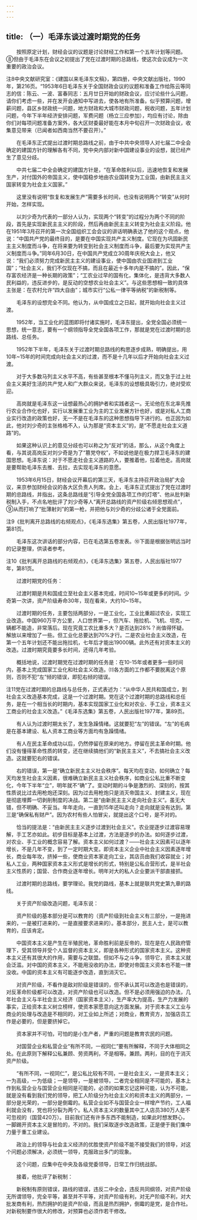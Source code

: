 ```yaml
---
---
---
```

title: （一）毛泽东谈过渡时期党的任务
---




　　按照原定计划，财经会议的议题是讨论财经工作和第一个五年计划等问题。⑧但由于毛泽东在会议之初提出了党在过渡时期的总路线，使这次会议成为一次重要的政治会议。

注8中央文献研究室：《建国以来毛泽东文稿》，第四册，中央文献出版社，1990年，第216页。“1953年6日毛泽东关于全国财政会议的议题和准备工作给陈云等同志的信：陈云、一波、富春同志：五月廿日开始的财政会议，应讨论些什么问题，请你们考虑一些，并在发开会通知中写进去，使各地有所准备。似乎预算问题，增薪问题，县区乡财政统一问题，地方财政和大城市财政问题，税收问题，五年计划问题，今年下半年经济安排问题，军费问题（杨立三应参加），均应有讨论，除由你们对每项问题准备方案外，各大区财委最好能在本月中旬召开一次财政会议，收集意见带来（已闻者如西南当然不要召开）。”

　　在毛泽东正式提出过渡时期总路线之前，由于中共中央领导人对七届二中全会确定的建国方针的理解各有不同，党中央内部对新中国建设事业的设想，就已经产生了意见分歧。

　　中共七届二中全会确定的建国方针是，“在革命胜利以后，迅速地恢复和发展生产，对付国外的帝国主义，使中国稳步地由农业国转变为工业国，由新民主主义国家转变为社会主义国家。”

　　这里没有说明“恢复和发展生产”需要多长时间，也没有说明两个“转变”从何时开始，怎样实现。

　　以刘少奇为代表的一部分人认为，实现两个“转变”的过程分为两个不同的阶段，首先是实现新民主主义的阶段，然后再由新民主主义转变为社会主义阶段。他在1951年3月召开的第一次全国组织工会会议的讲话明确表达了他的这个观点，他说：“中国共产党的最终目的，是要在中国实现共产主义制度。它现在为巩固新民主主义制度而斗争，在将来要为转变到社会主义制度而斗争，最后要为实现共产主义制度而斗争。”同年6月30日，在中国共产党成立30周年庆祝大会上，他又说：“我们必须努力完成新民主主义的建设事业，使中国由农业国进到工业国”；“社会主义，我们不仅现在不搞，而且在最近十多年内是不搞的”。因此，“保存富农经济是一种长期的政策”；“工农业过早的国有化，集体化，是违背大多数人民利益的，违反进步的，是反动的空想农业社会主义”。与这些思想相一致的具体主张是：在农村允许“四大自由”；城市实行“公私一律平等纳税”的新税制等。

　　毛泽东的设想完全不同。他认为，从中国成立之日起，就开始向社会主义过渡。

　　1952年，当工业化的蓝图即将付诸实施时，毛泽东提出，全党全国必须统一思想，统一意志，要有一个纲领指导全党全国各项工作，那就是党在过渡时期的总路线、总任务。

　　1952年下半年，毛泽东关于过渡时期总路线的构思逐步成熟，明确提出，用10年~15年的时间完成向社会主义的过渡，而不是十几年以后才开始向社会主义过渡。

　　对于大多数马列主义水平不高，有些甚至根本不懂马列主义，而又急于过上社会主义美好生活的共产党人和广大群众来说，毛泽东的设想极具吸引力，绝对受欢迎。

　　高岗就是毛泽东这一设想最热心的拥护者和实践者这一。无论他在东北率先推行农业合作化也好，实行以发展重工业为主的工业发展方针也好，或是对私人工商业实行改造的政策也好，无一不是在毛泽东的这种思想指导下进行的。也正因为如此，他对刘少奇的主张格格不入，认为那是“资本主义”的，是“不愿走社会主义道路”的。

　　如果这种认识上的意见分歧也可以称之为“反对”的话，那么，从这个角度上看，与其说高岗反对刘少奇是为了“篡党夺权”，不如说他是在极力捍卫毛泽东的建国思想。毛泽东说：对于不愿走社会主义道路的人，要推着他，拉着他走。高岗就是要帮助毛泽东去推、去拉，去实现毛泽东的意愿。

　　1953年6月15日，财经会议开幕后的第三天，毛泽东主持召开政治局扩大会议，来京参加财经会议的各大区负责人列席。会上，毛泽东正式提出了党在过渡时期的总路线，并指出，这条总路线是“引导全党全国各项工作的灯塔”、他从批判新税制入手，不点名地批评了刘少奇等人“离开总路线的资产阶级右倾思想观点”，⑨从而打响了“批薄射刘”的第一枪，并把他与刘少奇的分歧公诸于全党面前。

注9《批判离开总路线的右倾观点》，《毛泽东选集》第五卷，人民出版社1977年，第81页。

　　毛泽东这次讲话的部分内容，已在毛选第五卷发表。⑩下面是根据张明远当时的记录整理，供读者参考。

注10《批判离开总路线的右倾观点》，《毛泽东选集》第五卷，人民出版社1977年，第81页。

　　过渡时期党的任务：

　　过渡时期是共和国成立至社会主义基本完成，时间10~15年或更多的时间。少奇第一次讲，资产阶级寿命30年，现在看来，大约10~15年。

　　过渡时期的任务，主要包括两部分，一是工业化，工业比重超过农业，实现工业改造。中国960万平方公里，人口世界第一，但汽车、拖拉机、飞机、坦克，一辆都不能造，非常落后。现在究竟工农比重多大？是否达到28%？尚值得怀疑。解放以来增加了一些。但工业化总要达到70%才行。二是农业社会主义改造，在第一个五年计划还不能出拖拉机，七年后才能出19000辆。此外还有对资本主义的改造。过渡时期究竟要多长时间，还得几年考验。

　　概括地说，过渡时期党在过渡时期的任务是：在10-15年或者更多一些时间内，基本上完成国家工业化和社会主义改造。⑾各方面的工作都不要脱离这个原则，否则不犯“左”倾的错误，即犯右倾的错误。

注11党在过渡时期的总路线与总任务，正式表述为：“从中华人民共和国成立，到社会主义改造基本完成，这是一个过渡时期。党在这个过渡时期的总路线和总任务，是在一个相当长的时期内，基本实现国家工业化和对农业、手工业，资本主义工商业的社会主义改造。”《毛泽东选集》第五卷，人民出版社1977年，第89页。

　　有人认为过渡时期太长了，发生急躁情绪。这就要犯“左”的错误。“左”的毛病是在基本建设、私人资本工商业等方面均有急躁情绪。

　　有人在民主革命成功以后，仍然停留在原来的地方。停留在民主革命时期。他们没有懂得革命性质的转变，还在继续搞他们的“新民主主义”，不去搞社会主义改造。这就要犯右的错误。

　　右的错误，第一是“确立新民主主义社会秩序”。每天均在变动，如何确立？每天均发生社会主义因素，很难确立新民主主义社会秩序，如商业公私比重不断变化，今年下半年“立”，明年就不“确”了。变动时期的斗争是激烈的、深刻的，按其性质说比过去用枪炮还深刻。因为过去用枪炮只是消灭帝国主义、封建主义，现在是彻底埋葬一切剥削制度的决战。第二是“由新民主主义走向社会主义”。虽无大错，但不明确、不妥当。年年走向，一直到15年还叫走向？走向就是没有达到。第三是“确保私有财产”。因为农村有些人怕冒尖，就提出这个口号，是不对的。

　　恰当的提法是：“由新民主主义逐步过渡到社会主义”。农业提逐步过渡容易理解，手工艺亦如此。初步目标是基本上过渡，方法是逐步的办法。如何逐步过渡，对农业、手工业的概念容易了解。资本主义如何过渡？——社会主义因素可以逐年增长，不是几年不变，到了一定时期大变。即资本主义企业中社会主义因素逐年增长，商业每年攻，挤掉一些，使商业资本家走向工业，其店员由我们收容就业；对私人工业，两种国家资本主义形式是增长的形式，特别是公私合营形式，是半社会主义性质的；国营、合作商业逐年增长。明年对大的私人企业要派干部直接抓。

　　过渡时期的总路线，要学理论。我党的路线，基本上就是联共党史第九章的路线。

　　关于资产阶级改造问题，毛泽东说：

　　资产阶级的基本部分是可以教育的（资产阶级到社会主义有三部分，一是拖进来的，一是被打进来的，一是直接要求进来的）。基本部分，民主人士，是可以教育的，应该肯定。

　　中国资本主义是产生在半殖民地，革命胜利前是反帝的，现在是在人民政府管理下，受其领导并受个人监督的资本主义，即是各种形式的国家资本主义。这种资本主义还有其很大的作用，需要与之联盟。但如不与之斗争，领导它，资本主义就会泛滥。对中国的资本主义，不能用没收的办法，即使对帝国主义资本也不能一律没收。中国的资本主义有可能逐步改造，直到消灭它。

　　对资产阶级，不看作是敌对阶级是错误的，但不承认其可以改造也是错误的，对反革命阶级都可以改造，对资产阶级也可以改造。但不是必须用强迫的办法，几年社会主义与半社会主义经济（国家资本主义），生产率大为提高，生产力发展的事实，正给资本主义树立榜样，使资本家愿意向这方面发展。对于资本主义工业与商业的处理与改造是不相同的，对工业如上所述；对商业，教育资方，加强店员工作是必要的，但是要挤掉它。

　　资本家并不可怕，可怕的是小生产者，严重的问题是教育农民的问题。

　　对国营企业和私营企业“有所不同，一视同仁”要有所解释，不同于大体相同之处。在此原则下解释公私兼顾、劳资两利，不是相等。兼顾。两利，目的在于消灭资产阶级。

　　“有所不同，一视同仁”，是公私比较有不同，一是社会主义，一是资本主义；一为高级，一为低级；一是领导，一是被领导。二者完全相同是不可能的，基本上作到私营企业与国营企业相同是可能的，必须的如果忘记这种可能，认为不可能，就是没有看到我们党的领导，把工人阶级分为社会主义的和资本主义的两部分，一部分是光荣的，一部分是倒霉的。私营企业如不与国营企业一样增产节约，工人福利就会没有，党也将分裂为两个。私人资本主义的数量其中工人店员380万人是不可忽视的（国营420万）。目前我们还有许多东西不能制造，如果此时想发野心，一脚踢开资本主义是冒险的，不对的。我们采取逐步改造政策，正是便于我们集中力量于重工业建设。

　　政治上的领导与社会主义经济的优胜使资产阶级不能不接受我们的领导，对这个问题必须解决，必须统一领导，克服政出多门的现象。

　　这个问题，应集中在中央及各级党委领导，日常工作归统战部。

　　接着，他批评了新税制：

　　新税制有原则错误，路线的错误，违反二中全会，违反共同纲领，对资产阶级无所谓领导，完全平等，甚至并不平等，对资产阶级有利，对无产阶级不利，对大批发商有利，热烈拥护的是资产阶级，而且是热烈拥护，倒霉的是党，是合作社。对新税制要作很大的修改，对预算也必须作若干修改。